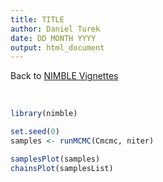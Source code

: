 ```yaml
---
title: TITLE
author: Daniel Turek
date: DD MONTH YYYY
output: html_document
---
```


<!---
danielturek.github.io/public/folder/fileName.html
[TEXT](URL)
<a href="URL_GOES_HERE" target="_blank">HYPERLINK_TEXT_OPENS_IN_NEW_TAB</a>
![](IMAGE.png)
```r
knitr::include_graphics("IMAGE.png")
```
-->

Back to [NIMBLE Vignettes](https://danielturek.github.io/public/nimble_vignettes.html)

\    

```r
library(nimble)
```

```r
set.seed(0)
samples <- runMCMC(Cmcmc, niter)
```

```r
samplesPlot(samples)
chainsPlot(samplesList)
```



